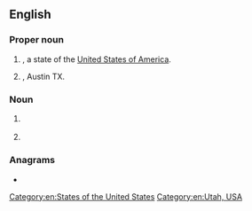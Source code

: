 {{also|ut|ut-|-ut|út|ût|ǖt|-uț}}
==English==

===Proper noun===
{{head|en|proper noun}}

# {{abbreviation of|[[Utah]]|nodot=1}}, a state of the [[United States of America]].
# {{initialism of|[[university|University]] of [[Texas]]|nodot=1}}, Austin TX.


===Noun===
{{en-noun}}

# {{lb|en|fantasy sports}} {{initialism of|utility player}}
# {{lb|en|India}} {{initialism of|union territory}}

===Anagrams===
* {{anagrams|en|a=tu|-tu-|TU|Tu|Tū}}

[[Category:en:States of the United States]]
[[Category:en:Utah, USA]]